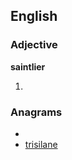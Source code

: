 ==English==

===Adjective===
'''saintlier'''

# {{comparative of|[[saintly]]}}

===Anagrams===
* {{alphagram|aeiilnrst}}
* [[trisilane#English|trisilane]]